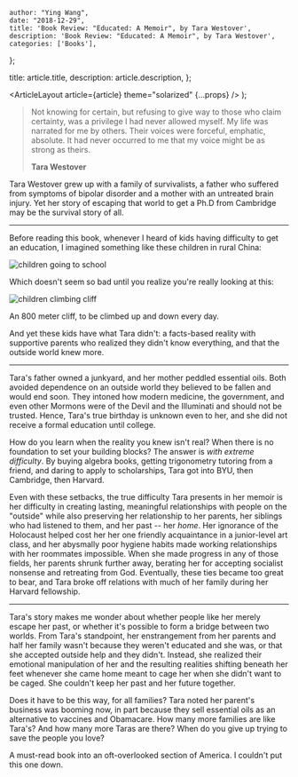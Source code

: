 
    author: "Ying Wang",
    date: "2018-12-29",
    title: 'Book Review: "Educated: A Memoir", by Tara Westover',
    description: 'Book Review: "Educated: A Memoir", by Tara Westover',
    categories: ['Books'],
};

  title: article.title,
  description: article.description,
};

  <ArticleLayout article={article} theme="solarized" {...props} />
);

> Not knowing for certain, but refusing to give way to those who claim
> certainty, was a privilege I had never allowed myself. My life was narrated
> for me by others. Their voices were forceful, emphatic, absolute. It had never
> occurred to me that my voice might be as strong as theirs.
>
> **Tara Westover**

Tara Westover grew up with a family of survivalists, a father who suffered from
symptoms of bipolar disorder and a mother with an untreated brain injury. Yet
her story of escaping that world to get a Ph.D from Cambridge may be the
survival story of all.

---

Before reading this book, whenever I heard of kids having difficulty to get an
education, I imagined something like these children in rural China:

![children going to school](/img/posts/2018/12/29/educated_1.jpg)

Which doesn't seem so bad until you realize you're really looking at this:

![children climbing cliff](/img/posts/2018/12/29/educated_2.jpg)

An 800 meter cliff, to be climbed up and down every day.

And yet these kids have what Tara didn't: a facts-based reality with supportive
parents who realized they didn't know everything, and that the outside world
knew more.

---

Tara's father owned a junkyard, and her mother peddled essential oils. Both
avoided dependence on an outside world they believed to be fallen and would end
soon. They intoned how modern medicine, the government, and even other Mormons
were of the Devil and the Illuminati and should not be trusted. Hence, Tara's
true birthday is unknown even to her, and she did not receive a formal education
until college.

How do you learn when the reality you knew isn't real? When there is no
foundation to set your building blocks? The answer is _with extreme difficulty_.
By buying algebra books, getting trigonometry tutoring from a friend, and daring
to apply to scholarships, Tara got into BYU, then Cambridge, then Harvard.

Even with these setbacks, the true difficulty Tara presents in her memoir is her
difficulty in creating lasting, meaningful relationships with people on the
"outside" while also preserving her relationship to her parents, her siblings
who had listened to them, and her past -- her _home_. Her ignorance of the
Holocaust helped cost her her one friendly acquaintance in a junior-level art
class, and her abysmally poor hygiene habits made working relationships with her
roommates impossible. When she made progress in any of those fields, her parents
shrunk further away, berating her for accepting socialist nonsense and
retreating from God. Eventually, these ties became too great to bear, and Tara
broke off relations with much of her family during her Harvard fellowship.

---

Tara's story makes me wonder about whether people like her merely escape her
past, or whether it's possible to form a bridge between two worlds. From Tara's
standpoint, her enstrangement from her parents and half her family wasn't
because they weren't educated and she was, or that she accepted outside help and
they didn't. Instead, she realized their emotional manipulation of her and the
resulting realities shifting beneath her feet whenever she came home meant to
cage her when she didn't want to be caged. She couldn't keep her past and her
future together.

Does it have to be this way, for all families? Tara noted her parent's business
was booming now, in part because they sell essential oils as an alternative to
vaccines and Obamacare. How many more families are like Tara's? And how many
more Taras are there? When do you give up trying to save the people you love?

A must-read book into an oft-overlooked section of America. I couldn't put this
one down.
